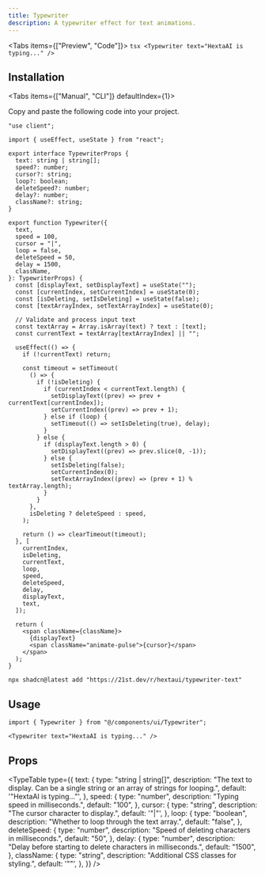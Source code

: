```yaml
---
title: Typewriter
description: A typewriter effect for text animations.
---
```




<Tabs items={["Preview", "Code"]}>
  <Tab value="Preview">
    <PreviewContainer>
      <Typewriter text="HextaAI is typing..." />
    </PreviewContainer>
  </Tab>
  <Tab value="Code">
    ```tsx
    <Typewriter text="HextaAI is typing..." />
    ```
  </Tab>
</Tabs>

## Installation

<Tabs items={["Manual", "CLI"]} defaultIndex={1}>
<Tab value="Manual">

Copy and paste the following code into your project.

```tsx title="components/ui/Typewriter.tsx"
"use client";

import { useEffect, useState } from "react";

export interface TypewriterProps {
  text: string | string[];
  speed?: number;
  cursor?: string;
  loop?: boolean;
  deleteSpeed?: number;
  delay?: number;
  className?: string;
}

export function Typewriter({
  text,
  speed = 100,
  cursor = "|",
  loop = false,
  deleteSpeed = 50,
  delay = 1500,
  className,
}: TypewriterProps) {
  const [displayText, setDisplayText] = useState("");
  const [currentIndex, setCurrentIndex] = useState(0);
  const [isDeleting, setIsDeleting] = useState(false);
  const [textArrayIndex, setTextArrayIndex] = useState(0);

  // Validate and process input text
  const textArray = Array.isArray(text) ? text : [text];
  const currentText = textArray[textArrayIndex] || "";

  useEffect(() => {
    if (!currentText) return;

    const timeout = setTimeout(
      () => {
        if (!isDeleting) {
          if (currentIndex < currentText.length) {
            setDisplayText((prev) => prev + currentText[currentIndex]);
            setCurrentIndex((prev) => prev + 1);
          } else if (loop) {
            setTimeout(() => setIsDeleting(true), delay);
          }
        } else {
          if (displayText.length > 0) {
            setDisplayText((prev) => prev.slice(0, -1));
          } else {
            setIsDeleting(false);
            setCurrentIndex(0);
            setTextArrayIndex((prev) => (prev + 1) % textArray.length);
          }
        }
      },
      isDeleting ? deleteSpeed : speed,
    );

    return () => clearTimeout(timeout);
  }, [
    currentIndex,
    isDeleting,
    currentText,
    loop,
    speed,
    deleteSpeed,
    delay,
    displayText,
    text,
  ]);

  return (
    <span className={className}>
      {displayText}
      <span className="animate-pulse">{cursor}</span>
    </span>
  );
}
```

</Tab>
<Tab value="CLI">

```package-install
npx shadcn@latest add "https://21st.dev/r/hextaui/typewriter-text"
```

</Tab>
</Tabs>

## Usage

```tsx
import { Typewriter } from "@/components/ui/Typewriter";
```

```tsx
<Typewriter text="HextaAI is typing..." />
```

## Props

<TypeTable
  type={{
    text: {
      type: "string | string[]",
      description:
        "The text to display. Can be a single string or an array of strings for looping.",
      default: '"HextaAI is typing..."',
    },
    speed: {
      type: "number",
      description: "Typing speed in milliseconds.",
      default: "100",
    },
    cursor: {
      type: "string",
      description: "The cursor character to display.",
      default: '"|"',
    },
    loop: {
      type: "boolean",
      description: "Whether to loop through the text array.",
      default: "false",
    },
    deleteSpeed: {
      type: "number",
      description: "Speed of deleting characters in milliseconds.",
      default: "50",
    },
    delay: {
      type: "number",
      description:
        "Delay before starting to delete characters in milliseconds.",
      default: "1500",
    },
    className: {
      type: "string",
      description: "Additional CSS classes for styling.",
      default: '""',
    },
  }}
/>
